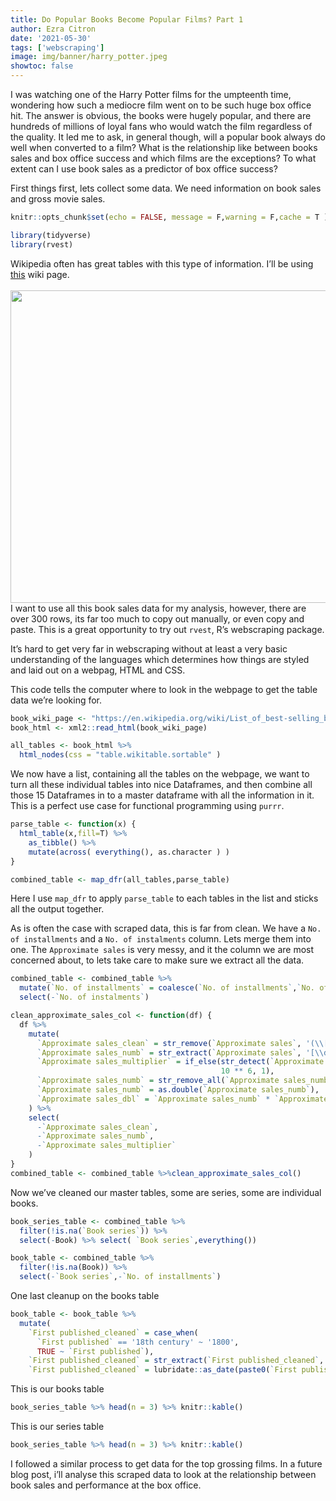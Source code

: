 ```yaml
---
title: Do Popular Books Become Popular Films? Part 1
author: Ezra Citron
date: '2021-05-30'
tags: ['webscraping']
image: img/banner/harry_potter.jpeg
showtoc: false
---
```


I was watching one of the Harry Potter films for the umpteenth time, wondering how such a mediocre film went on to be such huge box office hit. The answer is obvious, the books were hugely popular, and there are hundreds of millions of loyal fans who would watch the film regardless of the quality.
It led me to ask, in general though, will a popular book always do well when converted to a film? What is the relationship like between books sales and box office success and which films are the exceptions? To what extent can I use book sales as a predictor of box office success?

First things first, lets collect some data.
We need information on book sales and gross movie sales.

```r
knitr::opts_chunk$set(echo = FALSE, message = F,warning = F,cache = T )
```

```r
library(tidyverse)
library(rvest)
```


Wikipedia often has great tables with this type of information. I'll be using [this](https://en.wikipedia.org/wiki/List_of_best-selling_books) wiki page.  
<br>
<img align = "left" width="1000" height="500" src="wiki.png" >  
<br>
<br>
<br>
<br>

I want to use all this book sales data for my analysis, however, there are over 300 rows, its far too much to copy out manually, or even copy and paste. This is a great opportunity to try out `rvest`, R's webscraping package.


It's hard to get very far in webscraping without at least a very basic understanding of the languages which determines how things are styled and laid out on a webpag, HTML and CSS.
 
This code tells the computer where to look in the webpage to get the table data we're looking for.

```r
book_wiki_page <- "https://en.wikipedia.org/wiki/List_of_best-selling_books#List_of_best-selling_individual_books"
book_html <- xml2::read_html(book_wiki_page)

all_tables <- book_html %>%
  html_nodes(css = "table.wikitable.sortable" )
```

We now have a list, containing all the tables on the webpage, we want to turn all these individual tables into nice Dataframes, and then combine all those 15 Dataframes in to a master dataframe with all the information in it.
This is a perfect use case for functional programming using `purrr`.

```r
parse_table <- function(x) {
  html_table(x,fill=T) %>%
    as_tibble() %>%
    mutate(across( everything(), as.character ) )
}

combined_table <- map_dfr(all_tables,parse_table)
```

Here I use `map_dfr` to apply `parse_table` to each tables in the list and  sticks  all the output together.

As is often the case with scraped data, this is far from clean. We have a `No. of installments` and a `No. of instalments` column. Lets merge them into one.
The `Approximate sales` is very messy, and it the column we are most concerned about, to lets take care to make sure we extract all the data.  

```r
combined_table <- combined_table %>%
  mutate(`No. of installments` = coalesce(`No. of installments`,`No. of instalments`)) %>%
  select(-`No. of instalments`)

clean_approximate_sales_col <- function(df) {
  df %>%
    mutate(
      `Approximate sales_clean` = str_remove(`Approximate sales`, '(\\[\\d+\\])+'),
      `Approximate sales_numb` = str_extract(`Approximate sales`, '[\\d,\\.]+'),
      `Approximate sales_multiplier` = if_else(str_detect(`Approximate sales`, 'million'),
                                               10 ** 6, 1),
      `Approximate sales_numb` = str_remove_all(`Approximate sales_numb`, ','),
      `Approximate sales_numb` = as.double(`Approximate sales_numb`),
      `Approximate sales_dbl` = `Approximate sales_numb` * `Approximate sales_multiplier`
    ) %>%
    select(
      -`Approximate sales_clean`,
      -`Approximate sales_numb`,
      -`Approximate sales_multiplier`
    )
}
combined_table <- combined_table %>%clean_approximate_sales_col()
```


Now we've cleaned our master tables, some are series, some are individual books.

```r
book_series_table <- combined_table %>%
  filter(!is.na(`Book series`)) %>%
  select(-Book) %>% select( `Book series`,everything())

book_table <- combined_table %>%
  filter(!is.na(Book)) %>%
  select(-`Book series`,-`No. of installments`)
```

One last cleanup on the books table
```r
book_table <- book_table %>%
  mutate(
    `First published_cleaned` = case_when(
      `First published` == '18th century' ~ '1800',
      TRUE ~ `First published`),
    `First published_cleaned` = str_extract(`First published_cleaned`,'\\d+'),
    `First published_cleaned` = lubridate::as_date(paste0(`First published_cleaned`,"-01-01") ) )
```

This is our books table
```r
book_series_table %>% head(n = 3) %>% knitr::kable()
```

This is our series table
```r
book_series_table %>% head(n = 3) %>% knitr::kable()
```

I followed a similar process to get data for the top grossing films. In a future blog post, i'll analyse this scraped data to look at the relationship between book sales and performance at the box office.
